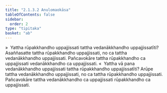 ```yaml
---
title: "2.1.3.2 Anulomaokāsa"
tableOfContents: false
sidebar:
  order: 2
type: "tipitaka"
basket: "ab"
---
```



<DynamicBreadcrumb />

<Division number="63">

<Paragraph number="533">
»  Yattha rūpakkhandho uppajjissati tattha vedanākkhandho uppajjissatīti?
</Paragraph>

<Paragraph number="534">
Asaññasatte tattha rūpakkhandho uppajjissati, no ca tattha vedanākkhandho uppajjissati. Pañcavokāre tattha rūpakkhandho ca uppajjissati vedanākkhandho ca uppajjissati.
</Paragraph>

<Paragraph number="535">
«  Yattha vā pana vedanākkhandho uppajjissati tattha rūpakkhandho uppajjissatīti?
</Paragraph>

<Paragraph number="536">
Arūpe tattha vedanākkhandho uppajjissati, no ca tattha rūpakkhandho uppajjissati. Pañcavokāre tattha vedanākkhandho ca uppajjissati rūpakkhandho ca uppajjissati.
</Paragraph>
</Division>
